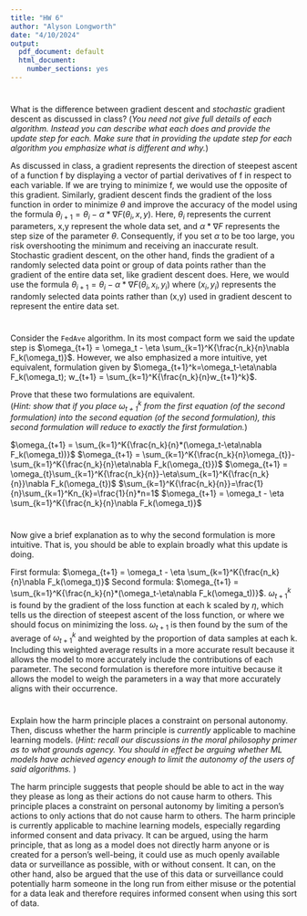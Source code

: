 ```yaml
---
title: "HW 6"
author: "Alyson Longworth"
date: "4/10/2024"
output:
  pdf_document: default
  html_document:
    number_sections: yes
---
```

#
What is the difference between gradient descent and *stochastic* gradient descent as discussed in class?  (*You need not give full details of each algorithm.  Instead you can describe what each does and provide the update step for each.  Make sure that in providing the update step for each algorithm you emphasize what is different and why.*)

As discussed in class, a gradient represents the direction of steepest ascent of a function f by displaying a vector of partial derivatives of f in respect to each variable. If we are trying to minimize f, we would use the opposite of this gradient. Similarly, gradient descent finds the gradient of the loss function in order to minimize $\theta$ and improve the accuracy of the model using the formula $\theta_{i+1} = \theta_{i} - \alpha * \nabla F(\theta_{i},x,y)$. Here, $\theta_{i}$ represents the current parameters, x,y represent the whole data set, and $\alpha * \nabla F$ represents the step size of the parameter $\theta$. Consequently, if you set $\alpha$ to be too large, you risk overshooting the minimum and receiving an inaccurate result. Stochastic gradient descent, on the other hand, finds the gradient of a randomly selected data point or group of data points rather than the gradient of the entire data set, like gradient descent does. Here, we would use the formula $\theta_{i+1} = \theta_{i} - \alpha * \nabla F(\theta_{i},x_{i},y_{i})$ where $(x_{i},y_{i})$ represents the randomly selected data points rather than (x,y) used in gradient descent to represent the entire data set. 

#
Consider the `FedAve` algorithm.  In its most compact form we said the update step is $\omega_{t+1} = \omega_t - \eta \sum_{k=1}^K{\frac{n_k}{n}\nabla F_k(\omega_t)}$.  However, we also emphasized a more intuitive, yet equivalent, formulation given by $\omega_{t+1}^k=\omega_t-\eta\nabla F_k(\omega_t); w_{t+1} = \sum_{k=1}^K{\frac{n_k}{n}w_{t+1}^k}$.  

Prove that these two formulations are equivalent.  
(*Hint: show that if you place $\omega_{t+1}^k$ from the first equation (of the second formulation) into the second equation (of the second formulation), this second formulation will reduce to exactly the first formulation.*) 

$\omega_{t+1} = \sum_{k=1}^K{\frac{n_k}{n}*(\omega_t-\eta\nabla F_k(\omega_t))}$
$\omega_{t+1} = \sum_{k=1}^K{\frac{n_k}{n}\omega_{t}}-\sum_{k=1}^K{\frac{n_k}{n}\eta\nabla F_k(\omega_{t}})$
$\omega_{t+1} = \omega_{t}\sum_{k=1}^K{\frac{n_k}{n}}-\eta\sum_{k=1}^K{\frac{n_k}{n}}\nabla F_k(\omega_{t})$
$\sum_{k=1}^K{\frac{n_k}{n}}=\frac{1}{n}\sum_{k=1}^Kn_{k}=\frac{1}{n}*n=1$
$\omega_{t+1} = \omega_t - \eta \sum_{k=1}^K{\frac{n_k}{n}\nabla F_k(\omega_t)}$

#
Now give a brief explanation as to why the second formulation is more intuitive.  That is, you should be able to explain broadly what this update is doing.  

First formula:
$\omega_{t+1} = \omega_t - \eta \sum_{k=1}^K{\frac{n_k}{n}\nabla F_k(\omega_t)}$
Second formula:
$\omega_{t+1} = \sum_{k=1}^K{\frac{n_k}{n}*(\omega_t-\eta\nabla F_k(\omega_t))}$.
$\omega_{t+1}^k$ is found by the gradient of the loss function at each k scaled by $\eta$, which tells us the direction of steepest ascent of the loss function, or where we should focus on minimizing the loss. $\omega_{t+1}$ is then found by the sum of the average of $\omega_{t+1}^k$ and weighted by the proportion of data samples at each k. Including this weighted average results in a more accurate result because it allows the model to more accurately include the contributions of each parameter. The second formulation is therefore more intuitive because it allows the model to weigh the parameters in a way that more accurately aligns with their occurrence.

# 
Explain how the harm principle places a constraint on personal autonomy.  Then, discuss whether the harm principle is *currently* applicable to machine learning models.  (*Hint: recall our discussions in the moral philosophy primer as to what grounds agency.  You should in effect be arguing whether ML models have achieved agency enough to limit the autonomy of the users of said algorithms.* )

The harm principle suggests that people should be able to act in the way they please as long as their actions do not cause harm to others. This principle places a constraint on personal autonomy by limiting a person's actions to only actions that do not cause harm to others. The harm principle is currently applicable to machine learning models, especially regarding informed consent and data privacy. It can be argued, using the harm principle, that as long as a model does not directly harm anyone or is created for a person's well-being, it could use as much openly available data or surveillance as possible, with or without consent. It can, on the other hand, also be argued that the use of this data or surveillance could potentially harm someone in the long run from either misuse or the potential for a data leak and therefore requires informed consent when using this sort of data.



